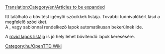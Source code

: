 [[Translation:Category/en/Articles to be expanded]]

Itt található a bővítést igénylő szócikkek listája. További tudnivalókért lásd a megfelelő szócikket.
<br>

A {{en/S|hu/Bővítés}}, {{en/S|hu/Csonk}} vagy {{en/S|hu/Hiányos}} sablonnal rendelkező lapok automatikusan bekerülnek ide.

A [[Special:Shortpages|rövid lapok listája]] is jó hely lehet bővítendő lapok keresésére.

[[Category:hu/OpenTTD Wiki]]